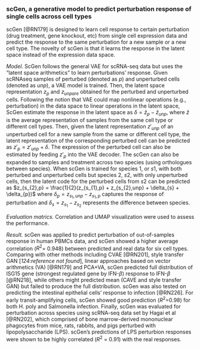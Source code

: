 
### scGen, a generative model to predict perturbation response of single cells across cell types {#ch-5-7-2}

scGen [@RN179]<!--[122]--> is designed to learn cell response to certain perturbation (drug treatment, gene knockout, etc) from single cell expression data and predict the response to the same perturbation for a new sample or a new cell type. The novelty of scGen is that it learns the response in the latent space instead of the expression data space.

*Model.* ScGen follows the general VAE for scRNA-seq data but uses the “latent space arithmetics” to learn perturbations' response. Given scRNAseq samples of perturbed (denoted as $p$) and unperturbed cells (denoted as $unp$), a VAE model is trained.  Then, the latent space representation $z_{p}$ and $z_{unpare}$ obtained for the perturbed and unperturbed cells. Following the notion that VAE could map nonlinear operations (e.g., perturbation) in the data space to linear operations in the latent space, ScGen estimate the response in the latent space as  $\delta=\bar{z}_{p}-\bar{z}_{unp}$, where $\bar{z}$ is the average representation of samples from the same cell type or different cell types. Then,  given the latent representation $z'_{unp}$ of an unperturbed cell for a new sample from the same or different cell type, the latent representation of the corresponding perturbed cell can be predicted as $z'_{p}=z'_{unp}+\delta$. The expression of the perturbed cell can also be estimated by feeding $z'_{p}$ into the VAE decoder. The scGen can also be expanded to samples and treatment across two species (using orthologues between species). When scGen is trained for species 1, or $s1$, with both perturbed and unperturbed cells but species 2, $s2$, with only unperturbed cells, then the latent code for the perturbed cells from $s2$ can be predicted as $z_{s_{2},p} = \frac{1}{2}(z_{s_{1},p} + z_{s_{2},unp} + \delta_{s} + \delta_{p})$ where $\delta_{p} = z_{s_{1},unp} - z_{s_{1},p}$ captures the response of perturbation and $\delta_{s} = z_{s_{1}}-z_{s_{2}}$ represents the difference between species. 

*Evaluation matrics.*  Correlation and UMAP visualization were used to assess the performance. 

*Result.* scGen was applied to predict perturbation of out-of-samples response in human PBMCs data, and scGen showed a higher average correlation ($R^{2}$= 0.948) between predicted and real data for six cell types. Comparing with other methods including CVAE [@RN201]<!--[123]-->, style transfer GAN [*124:reference not found*]<!--[124]-->, linear approaches based on vector arithmetics (VA) [@RN179]<!--[122]--> and PCA+VA, scGen predicted full distribution of ISG15 gene (strongest regulated gene by IFN-$\beta$) response to IFN-$\beta$ [@RN218]<!--[125]-->, while others might predicted mean (CAVE and style transfer GAN) but failed to produce the full distribution. scGen was also tested on predicting the intestinal epithelial cells’ response to infection [@RN226]<!--[126]-->. For early transit-amplifying cells, scGen showed good prediction ($R^{2}$=0.98) for both H. poly and Salmonella infection.  Finally, scGen was evaluated for perturbation across species using scRNA-seq data set by Hagai et al [@RN202]<!--[127]-->, which comprised of bone marrow-derived mononuclear phagocytes from mice, rats, rabbits, and pigs perturbed with lipopolysaccharide (LPS). scGen’s predictions of LPS perturbion responses were shown to be highly correlated ($R^{2}$ = 0.91) with the real responses.




